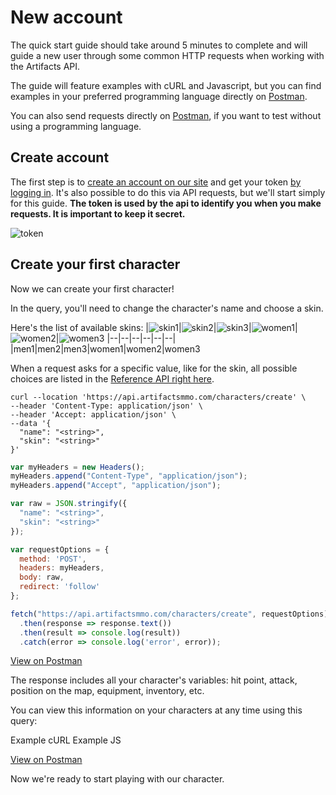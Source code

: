 # New account

The quick start guide should take around 5 minutes to complete and will guide a new user through some common HTTP requests when working with the Artifacts API.

The guide will feature examples with cURL and Javascript, but you can find examples in your preferred programming language directly on [Postman](https://www.postman.com/technical-astronomer-98717517/workspace/artifacts-mmo/collection/21288292-e66222ff-825e-4ad9-8764-9667b3311629).

You can also send requests directly on [Postman](https://www.postman.com/technical-astronomer-98717517/workspace/artifacts-mmo/collection/21288292-e66222ff-825e-4ad9-8764-9667b3311629), if you want to test without using a programming language.

## Create account

The first step is to [create an account on our site](https://artifactsmmo.com/account/create) and get your token [by logging in](https://artifactsmmo.com/account). It's also possible to do this via API requests, but we'll start simply for this guide. **The token is used by the api to identify you when you make requests. It is important to keep it secret.**

![token](https://api.artifactsmmo.com/images/docs/token.png)

## Create your first character

Now we can create your first character!

In the query, you'll need to change the character's name and choose a skin.

Here's the list of available skins:
|![skin1](https://api.artifactsmmo.com/images/characters/men1.png)|![skin2](https://api.artifactsmmo.com/images/characters/men2.png)|![skin3](https://api.artifactsmmo.com/images/characters/men3.png)|![women1](https://api.artifactsmmo.com/images/characters/women1.png)|![women2](https://api.artifactsmmo.com/images/characters/women2.png)|![women3](https://api.artifactsmmo.com/images/characters/women3.png)
|--|--|--|--|--|--|
|men1|men2|men3|women1|women2|women3

When a request asks for a specific value, like for the skin, all possible choices are listed in the [Reference API right here](https://api.artifactsmmo.com/redoc#tag/Characters/operation/create_character_characters_create_post).

```http filename="cURL" copy
curl --location 'https://api.artifactsmmo.com/characters/create' \
--header 'Content-Type: application/json' \
--header 'Accept: application/json' \
--data '{
  "name": "<string>",
  "skin": "<string>"
}'
```

```js filename="Javascript" copy
var myHeaders = new Headers();
myHeaders.append("Content-Type", "application/json");
myHeaders.append("Accept", "application/json");

var raw = JSON.stringify({
  "name": "<string>",
  "skin": "<string>"
});

var requestOptions = {
  method: 'POST',
  headers: myHeaders,
  body: raw,
  redirect: 'follow'
};

fetch("https://api.artifactsmmo.com/characters/create", requestOptions)
  .then(response => response.text())
  .then(result => console.log(result))
  .catch(error => console.log('error', error));
```

[View on Postman](https://www.postman.com/technical-astronomer-98717517/workspace/artifacts-mmo/request/21288292-2dc45457-9996-4e76-a1d0-9cfa3843691e?ctx=code)

The response includes all your character's variables: hit point, attack, position on the map, equipment, inventory, etc.

You can view this information on your characters at any time using this query:

Example cURL
Example JS

[View on Postman](https://www.postman.com/technical-astronomer-98717517/workspace/artifacts-mmo/request/21288292-ba1152ac-0203-4857-a8ea-e13055a990d0)

Now we're ready to start playing with our character.